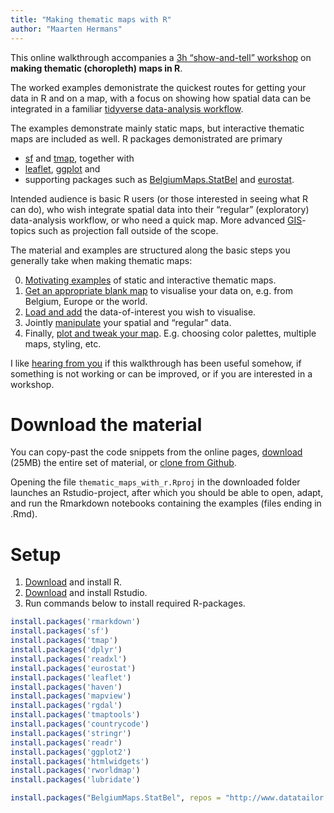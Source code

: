 ```yaml
---
title: "Making thematic maps with R"
author: "Maarten Hermans"
---
```


This online walkthrough accompanies a [3h "show-and-tell" workshop](https://mhermans.net/talk/2019-02-11-r-thematic-maps/) on **making thematic (choropleth) maps in R**. 

The worked examples demonistrate the quickest routes for getting your data in R and on a map, with a focus on showing how spatial data can be integrated in a familiar [tidyverse data-analysis workflow](https://www.tidyverse.org/). 

The examples demonstrate mainly static maps, but interactive thematic maps are included as well. R packages demonistrated are primary

* [sf](https://r-spatial.github.io/sf/) and [tmap](https://github.com/mtennekes/tmap#tmap-thematic-maps-in-r), together with 
* [leaflet](https://rstudio.github.io/leaflet/), [ggplot](https://ggplot2.tidyverse.org/) and 
* supporting packages such as [BelgiumMaps.StatBel](http://www.bnosac.be/index.php/blog/55-belgiummaps-statbel-r-package-with-administrative-boundaries-of-belgium) and [eurostat](https://ropengov.github.io/eurostat/index.html).  

Intended audience is basic R users (or those interested in seeing what R can do), who wish integrate spatial data into their "regular" (exploratory) data-analysis workflow, or who need a quick map. More advanced [GIS](https://en.wikipedia.org/wiki/Geographic_information_system)-topics such as projection fall outside of the scope. 

The material and examples are structured along the basic steps you generally take when making thematic maps:

0. [Motivating examples](00_start_examples.html) of static and interactive thematic maps.
1. [Get an appropriate blank map](01_get_maps.html) to visualise your data on, e.g. from Belgium, Europe or the world.
2. [Load and add](02_add_data.html) the data-of-interest you wish to visualise.
3. Jointly [manipulate](03_manipulate.html) your spatial and "regular" data.
4. Finally, [plot and tweak your map](04_plot.html). E.g. choosing color palettes, multiple maps, styling, etc.

I like [hearing from you](https://mhermans.net/#contact) if this walkthrough has been useful somehow, if something is not working or can be improved, or if you are interested in a workshop. 

# Download the material

You can copy-past the code snippets from the online pages, [download](https://github.com/mhermans/thematic-maps-r/archive/master.zip) (25MB) the entire set of material, or [clone from Github](https://github.com/mhermans/thematic-maps-r).

Opening the file `thematic_maps_with_r.Rproj` in the downloaded folder launches an Rstudio-project, after which you should be able to open, adapt, and run the Rmarkdown notebooks containing the examples (files ending in .Rmd).


# Setup

1. [Download](https://cran.r-project.org/bin/windows/base/) and install R.
2. [Download](https://www.rstudio.com/products/rstudio/download/#download) and install Rstudio.
3. Run commands below to install required R-packages.

```r

install.packages('rmarkdown')
install.packages('sf')
install.packages('tmap')
install.packages('dplyr')
install.packages('readxl')
install.packages('eurostat')
install.packages('leaflet')
install.packages('haven')
install.packages('mapview')
install.packages('rgdal')
install.packages('tmaptools')
install.packages('countrycode')
install.packages('stringr')
install.packages('readr')
install.packages('ggplot2')
install.packages('htmlwidgets')
install.packages('rworldmap')
install.packages('lubridate')

install.packages("BelgiumMaps.StatBel", repos = "http://www.datatailor.be/rcube", type = "source")
```
